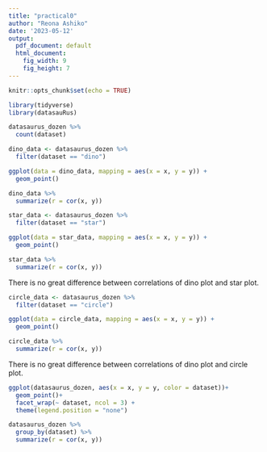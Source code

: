 ```yaml
---
title: "practical0"
author: "Reona Ashiko"
date: '2023-05-12'
output:
  pdf_document: default
  html_document:
    fig_width: 9
    fig_height: 7
---
```


```r
knitr::opts_chunk$set(echo = TRUE)
```

```r
library(tidyverse) 
library(datasauRus)
```

```r
datasaurus_dozen %>%
  count(dataset)
```

```r
dino_data <- datasaurus_dozen %>%
  filter(dataset == "dino")
```

```r
ggplot(data = dino_data, mapping = aes(x = x, y = y)) +
  geom_point()
```

```r
dino_data %>%
  summarize(r = cor(x, y))
```


```r
star_data <- datasaurus_dozen %>%
  filter(dataset == "star")
```

```r
ggplot(data = star_data, mapping = aes(x = x, y = y)) +
  geom_point()
```

```r
star_data %>%
  summarize(r = cor(x, y))
```
There is no great difference between correlations of dino plot and star plot.

```r
circle_data <- datasaurus_dozen %>%
  filter(dataset == "circle")
```

```r
ggplot(data = circle_data, mapping = aes(x = x, y = y)) +
  geom_point()
```

```r
circle_data %>%
  summarize(r = cor(x, y))
```
There is no great difference between correlations of dino plot and circle plot.

```r
ggplot(datasaurus_dozen, aes(x = x, y = y, color = dataset))+
  geom_point()+
  facet_wrap(~ dataset, ncol = 3) +
  theme(legend.position = "none")
```

```r
datasaurus_dozen %>%
  group_by(dataset) %>%
  summarize(r = cor(x, y))
```

